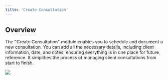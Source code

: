 ```yaml
---
title: 'Create Consultation'
---
```


## Overview

The "Create Consultation" module enables you to schedule and document a new consultation. You can add all the necessary details, including client information, date, and notes, ensuring everything is in one place for future reference. It simplifies the process of managing client consultations from start to finish.

![](/images/workflows/create_consultation001.png)